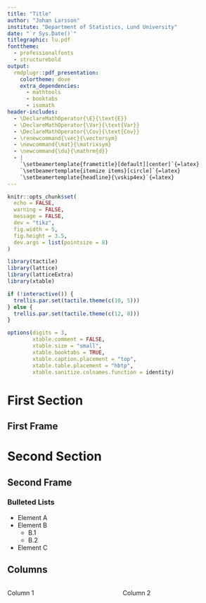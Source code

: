 ```yaml
---
title: "Title"
author: "Johan Larsson"
institute: "Department of Statistics, Lund University"
date: "`r Sys.Date()`"
titlegraphic: lu.pdf
fonttheme:
  - professionalfonts
  - structurebold
output: 
  rmdplugr::pdf_presentation:
    colortheme: dove
    extra_dependencies:
      - mathtools
      - booktabs
      - isomath
header-includes:
  - \DeclareMathOperator{\E}{\text{E}}
  - \DeclareMathOperator{\Var}{\text{Var}}
  - \DeclareMathOperator{\Cov}{\text{Cov}}
  - \renewcommand{\vec}{\vectorsym}
  - \newcommand{\mat}{\matrixsym}
  - \newcommand{\du}{\mathrm{d}}
  - | 
    `\setbeamertemplate{frametitle}[default][center]`{=latex}
    `\setbeamertemplate{itemize items}[circle]`{=latex}
    `\setbeamertemplate{headline}{\vskip4ex}`{=latex}
---
```


```r
knitr::opts_chunk$set(
  echo = FALSE,
  warning = FALSE,
  message = FALSE,
  dev = "tikz",
  fig.width = 5,
  fig.height = 3.5,
  dev.args = list(pointsize = 8)
)

library(tactile)
library(lattice)
library(latticeExtra)
library(xtable)

if (!interactive()) {
  trellis.par.set(tactile.theme(c(10, 5)))
} else {
  trellis.par.set(tactile.theme(c(12, 8)))
}

options(digits = 3,
        xtable.comment = FALSE,
        xtable.size = "small",
        xtable.booktabs = TRUE,
        xtable.caption.placement = "top",
        xtable.table.placement = "hbtp",
        xtable.sanitize.colnames.function = identity)
```

# First Section

## First Frame

# Second Section

## Second Frame

### Bulleted Lists

- Element A
- Element B
    - B.1
    - B.2
- Element C    

## Columns

::: {.columns}
:::: {.column width=0.6}
Column 1
::::
:::: {.column width=0.4}
Column 2
::::
:::
